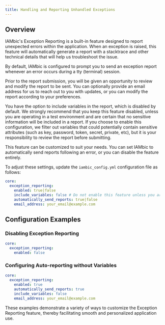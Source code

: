 ```yaml
---
title: Handling and Reporting Unhandled Exceptions
---
```


## Overview
IAMbic's Exception Reporting is a built-in feature designed to report unexpected errors within the application. When an exception is raised,
this feature will automatically generate a report with a stacktrace and other technical details that will help us troubleshoot the issue.

By default, IAMbic is configured to prompt you to send an exception report whenever an error occurs during a tty (terminal) session.

Prior to the report submission, you will be given an opportunity to review and modify the report to be sent. You can optionally provide an email address
for us to reach out to you with updates, or you can modify the report according to your preferences.

You have the option to include variables in the report, which is disabled by default. We strongly recommend that you keep this feature disabled, unless you are operating in
a test environment and are certain that no sensitive information will be included in a report. If you choose to enable this configuration, we filter out variables that
could potentially contain sensitive attributes (such as key, password, token, secret, private, etc), but it is your responsibility to review the report before
submitting.

This feature can be customized to suit your needs. You can set IAMbic to automatically send reports following an error, or you can
disable the feature entirely.

To adjust these settings, update the `iambic_config.yml` configuration file as follows:

```yaml
core:
  exception_reporting:
    enabled: true|false
    include_variables: false # Do not enable this feature unless you are certain that no sensitive information will be included in the report
    automatically_send_reports: true|false
    email_address: your_email@example.com
```

## Configuration Examples

### Disabling Exception Reporting
```yaml
core:
  exception_reporting:
    enabled: false
```

### Configuring Auto-reporting without Variables

```yaml
core:
  exception_reporting:
    enabled: true
    automatically_send_reports: true
    include_variables: false
    email_address: your_email@example.com
```

These examples demonstrate a variety of ways to customize the Exception Reporting feature, thereby facilitating smooth and personalized application use.
